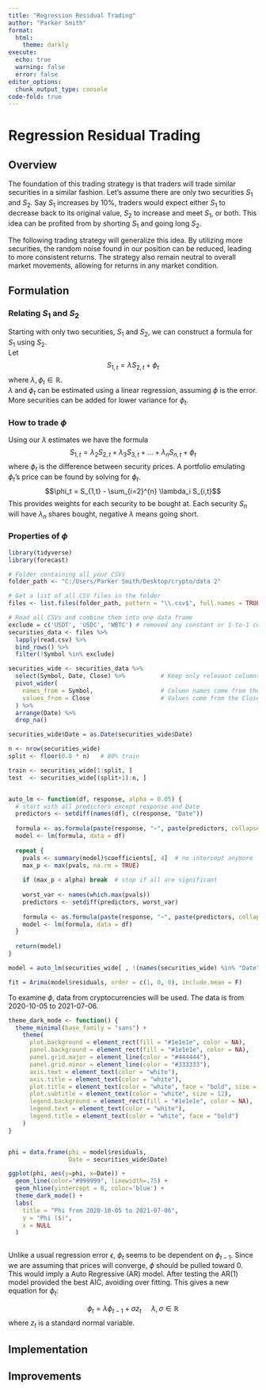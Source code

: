 ```yaml
---
title: "Regression Residual Trading"
author: "Parker Smith"
format: 
  html:
    theme: darkly
execute:
  echo: true
  warning: false
  error: false
editor_options: 
  chunk_output_type: console
code-fold: true
---
```


# Regression Residual Trading

::: {.panel-tabset}

## Overview
The foundation of this trading strategy is that traders will trade similar securities in a similar fashion. Let's assume there are only two securities $S_1$ and $S_2$. Say $S_1$ increases by $10\%$, traders would expect either $S_1$ to decrease back to its original value, $S_2$ to increase and meet $S_1$, or both. This idea can be profited from by shorting $S_1$ and going long $S_2$. 

The following trading strategy will generalize this idea. By utilizing more securities, the random noise found in our position can be reduced, leading to more consistent returns. The strategy also remain neutral to overall market movements, allowing for returns in any market condition.


## Formulation
### Relating $S_1$ and $S_2$
Starting with only two securities, $S_1$ and $S_2$, we can construct a formula for $S_1$ using $S_2$.  
Let $$S_{1,t} = \lambda S_{2,t} + \phi_t$$
where $\lambda, \phi_t \in \mathbb{R}$.  
$\lambda$ and $\phi_t$ can be estimated using a linear regression, assuming $\phi$ is the error. More securities can be added for lower variance for $\phi_t$.

### How to trade $\phi$
Using our $\lambda$ estimates we have the formula $$S_{1,t} = \lambda_2 S_{2,t} + \lambda_3 S_{3,t}+...+\lambda_n S_{n,t} +\phi_t$$ where $\phi_t$ is the difference between security prices. A portfolio emulating $\phi_t$'s price can be found by solving for $\phi_t$. $$\phi_t = S_{1,t} - \sum_{i=2}^{n} \lambda_i S_{i,t}$$
This provides weights for each security to be bought at. Each security $S_n$ will have $\lambda_n$ shares bought, negative $\lambda$ means going short.

### Properties of $\phi$
```r
library(tidyverse)
library(forecast)

# Folder containing all your CSVs
folder_path <- "C:/Users/Parker Smith/Desktop/crypto/data 2"

# Get a list of all CSV files in the folder
files <- list.files(folder_path, pattern = "\\.csv$", full.names = TRUE)

# Read all CSVs and combine them into one data frame
exclude = c('USDT', 'USDC', 'WBTC') # removed any constant or 1-to-1 coins
securities_data <- files %>%
  lapply(read.csv) %>%
  bind_rows() %>% 
  filter(!Symbol %in% exclude)

securities_wide <- securities_data %>%
  select(Symbol, Date, Close) %>%          # Keep only relevant columns
  pivot_wider(
    names_from = Symbol,                   # Column names come from the coin symbol
    values_from = Close                    # Values come from the Close column
  ) %>%
  arrange(Date) %>% 
  drop_na()

securities_wide$Date = as.Date(securities_wide$Date)

n <- nrow(securities_wide)
split <- floor(0.8 * n)   # 80% train

train <- securities_wide[1:split, ]
test  <- securities_wide[(split+1):n, ]


auto_lm <- function(df, response, alpha = 0.05) {
  # start with all predictors except response and Date
  predictors <- setdiff(names(df), c(response, "Date"))
  
  formula <- as.formula(paste(response, "~", paste(predictors, collapse = " + "), "+ 0"))
  model <- lm(formula, data = df)
  
  repeat {
    pvals <- summary(model)$coefficients[, 4]  # no intercept anymore
    max_p <- max(pvals, na.rm = TRUE)
    
    if (max_p < alpha) break  # stop if all are significant
    
    worst_var <- names(which.max(pvals))
    predictors <- setdiff(predictors, worst_var)
    
    formula <- as.formula(paste(response, "~", paste(predictors, collapse = " + "), "+ 0"))
    model <- lm(formula, data = df)
  }
  
  return(model)
}

model = auto_lm(securities_wide[ , !(names(securities_wide) %in% "Date")], 'BTC')

fit = Arima(model$residuals, order = c(1, 0, 0), include.mean = F)
```
To examine $\phi$, data from cryptocurrencies will be used. The data is from 2020-10-05 to 2021-07-06.

```r
theme_dark_mode <- function() {
  theme_minimal(base_family = "sans") +
    theme(
      plot.background = element_rect(fill = "#1e1e1e", color = NA),
      panel.background = element_rect(fill = "#1e1e1e", color = NA),
      panel.grid.major = element_line(color = "#444444"),
      panel.grid.minor = element_line(color = "#333333"),
      axis.text = element_text(color = "white"),
      axis.title = element_text(color = "white"),
      plot.title = element_text(color = "white", face = "bold", size = 14),
      plot.subtitle = element_text(color = "white", size = 12),
      legend.background = element_rect(fill = "#1e1e1e", color = NA),
      legend.text = element_text(color = "white"),
      legend.title = element_text(color = "white", face = "bold")
    )
}


phi = data.frame(phi = model$residuals,
                 Date = securities_wide$Date)

ggplot(phi, aes(y=phi, x=Date)) +
  geom_line(color="#999999", linewidth=.75) +
  geom_hline(yintercept = 0, color='blue') +
  theme_dark_mode() +
  labs(
    title = "Phi from 2020-10-05 to 2021-07-06",
    y = "Phi ($)",
    x = NULL
  )
  
```
Unlike a usual regression error $\epsilon$, $\phi_t$ seems to be dependent on $\phi_{t-1}$. Since we are assuming that prices will converge, $\phi$ should be pulled toward $0$. This would imply a Auto Regressive (AR) model. After testing the AR(1) model provided the best AIC, avoiding over fitting. This gives a new equation for $\phi_t$:

$$
\phi_t = \lambda \phi_{t-1} + \sigma z_t \quad \; \lambda, \sigma \in \mathbb{R}
$$
where $z_t$ is a standard normal variable.


## Implementation


## Improvements


:::